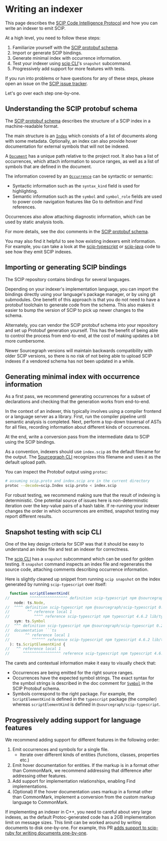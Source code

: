 # Writing an indexer

This page describes the [SCIP Code Intelligence Protocol](https://github.com/sourcegraph/scip)
and how you can write an indexer to emit SCIP.

At a high level, you need to follow these steps:

1. Familiarize yourself with the [SCIP protobuf schema][].
1. Import or generate SCIP bindings.
1. Generate minimal index with occurrence information.
1. Test your indexer using [scip CLI][]'s `snapshot` subcommand.
1. Progressively add support for more features with tests.

If you run into problems or have questions for any of these steps,
please open an issue on the [SCIP issue tracker][].

[SCIP protobuf schema]: https://github.com/sourcegraph/scip/blob/main/scip.proto

[scip CLI]: https://github.com/sourcegraph/scip#scip-cli-reference

[SCIP issue tracker]: https://github.com/sourcegraph/scip/issues

Let's go over each step one-by-one.

## Understanding the SCIP protobuf schema

The [SCIP protobuf schema][] describes the structure
of a SCIP index in a machine-readable format.

The main structure is an [`Index`][]
which consists of a list of documents
along with some metadata.
Optionally, an index can also provide
hover documentation for external symbols
that will not be indexed.

[`Index`]: https://sourcegraph.com/search?q=context:global+repo:%5Egithub%5C.com/sourcegraph/scip%24+%5Emessage+Index+%7B%5Cn%28.%2B%5Cn%29%2B%7D&patternType=regexp

A [`Document`][] has a unique path relative to the project root.
It also has a list of occurrences,
which attach information to source ranges,
as well as a list of symbols that are defined
in the document.

[`Document`]: https://sourcegraph.com/search?q=context:global+repo:%5Egithub%5C.com/sourcegraph/scip%24+message+Document+%7B...%7D&patternType=structural

The information covered by an [`Occurrence`][] can be syntactic or semantic:

- Syntactic information such as the `syntax_kind` field
  is used for highlighting.
- Semantic information such as the `symbol` and `symbol_role` fields
  are used to power code navigation features
  like Go to definition and Find references.

[`Occurrence`]: https://sourcegraph.com/search?q=context:global+repo:%5Egithub%5C.com/sourcegraph/scip%24+message+Occurrence+%7B...%7D&patternType=structural

Occurrences also allow attaching diagnostic information,
which can be used by static analysis tools.

For more details, see the doc comments
in the [SCIP protobuf schema][].

You may also find it helpful
to see how existing indexers emit information.
For example, you can take a look at
the [scip-typescript][] or [scip-java][] code
to see how they emit SCIP indexes.

[scip-typescript]: https://github.com/sourcegraph/scip-typescript
[scip-java]: https://github.com/sourcegraph/scip-java

## Importing or generating SCIP bindings

The SCIP repository contains bindings for several languages.

Depending on your indexer's implementation language,
you can import the bindings directly using your language's package manager,
or by using git submodules.
One benefit of this approach is that you do not need to
have a protobuf toolchain to generate code from the schema.
This also makes it easier to bump the version of SCIP to pick up
newer changes to the schema.

Alternately, you can vendor the SCIP protobuf schema into your repository
and set up Protobuf generation yourself.
This has the benefit of being able to control the process
from end-to-end, at the cost of making updates a bit more cumbersome.

Newer Sourcegraph versions will maintain backwards compatibility
with older SCIP versions, so there is no risk of not being able
to upload SCIP indexes if a vendored schema has not been updated
in a while.

## Generating minimal index with occurrence information

As a first pass,
we recommend generating occurrences for a subset of declarations
and checking that the generation works from end-to-end.

In the context of an indexer,
this typically involves using a compiler frontend or a language server as a library.
First, run the compiler pipeline until semantic analysis is completed.
Next, perform a top-down traversal of ASTs for all files,
recording information about different kinds of occurrences.

At the end, write a conversion pass from the intermediate
data to SCIP using the SCIP bindings.

As a convention, indexers should use `index.scip` as the default filename
for the output. The [Sourcegraph CLI][] recognizes this filename and uses
it as the default upload path.

[Sourcegraph CLI]: https://github.com/sourcegraph/src-cli

You can inspect the Protobuf output using `protoc`:

```sh
# assuming scip.proto and index.scip are in the current directory
protoc --decode=scip.Index scip.proto < index.scip
```

For robust testing,
we recommend making sure that the result of indexing is deterministic.
One potential source of issues here is non-determinstic
iteration over the key-value pairs of a hash table.
If re-running your indexer changes the order in which occurrences are emitted,
snapshot testing may report different results.

## Snapshot testing with scip CLI

One of the key design criteria for SCIP
was that it should be easy to understand an index file
and test an indexer for correctness.

The [scip CLI][] has a `snapshot` subcommand
which can be used for golden testing.
It `snapshot` command inspects an index file
and regenerates the source code,
attaching comments describing occurrence information.

Here is slightly cleaned up snippet from running
`scip snapshot` on the index generated by
running `scip-typescript` over itself:

```ts
  function scriptElementKind(
//         ^^^^^^^^^^^^^^^^^ definition scip-typescript npm @sourcegraph/scip-typescript 0.2.0 src/FileIndexer.ts/scriptElementKind().
    node: ts.Node,
//  ^^^^ definition scip-typescript npm @sourcegraph/scip-typescript 0.2.0 src/FileIndexer.ts/scriptElementKind().(node)
//        ^^ reference local 1
//           ^^^^ reference scip-typescript npm typescript 4.6.2 lib/typescript.d.ts/ts/Node#
    sym: ts.Symbol
//  ^^^ definition scip-typescript npm @sourcegraph/scip-typescript 0.2.0 src/FileIndexer.ts/scriptElementKind().(sym)
//  documentation ```ts
//       ^^ reference local 1
//          ^^^^^^ reference scip-typescript npm typescript 4.6.2 lib/typescript.d.ts/ts/Symbol#
  ): ts.ScriptElementKind {
//   ^^ reference local 1
//      ^^^^^^^^^^^^^^^^^ reference scip-typescript npm typescript 4.6.2 lib/typescript.d.ts/ts/ScriptElementKind#
```

The carets and contextual information make it easy to visually check that:

- Occurrences are being emitted for the right source ranges.
- Occurrences have the expected symbol strings.
  The exact syntax for the symbol strings is described
  in the doc comment for [`Symbol`][] in the SCIP Protobuf schema.
- Symbols correspond to the right package.
  For example, the `ScriptElementKind` is defined in the
  `typescript` package (the compiler) whereas
  `scriptElementKind` is defined in `@sourcegraph/scip-typescript`.

[`Symbol`]: https://sourcegraph.com/github.com/sourcegraph/scip@12459c75fc15117e68b4c15a58e8581b738b855f/-/blob/scip.proto?L87-115

## Progressively adding support for language features

We recommend adding support for different features in the following order:

1. Emit occurrences and symbols for a single file.
   - Iterate over different kinds of entities (functions, classes, properties etc.)
1. Emit hover documentation for entities.
   If the markup is in a format other than CommonMark,
   we recommend addressing that difference after addressing other features.
1. Add support for implementation relationships, enabling Find implementations.
1. (Optional) If the hover documentation uses markup in a format other than CommonMark,
   implement a conversion from the custom markup language to CommonMark.

<Callout type="note">If implementing an indexer in C++, you need to careful about very large indexes, as the default Protoc-generated code has a 2GB implementation limit on message sizes. This limit can be worked around by writing documents to disk one-by-one. For example, this PR [adds support to scip-ruby for writing documents one-by-one](https://github.com/sourcegraph/scip-ruby/pull/190).</Callout>
